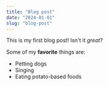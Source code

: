 ```yaml
---
title: "Blog post"
date: "2024-01-01"
slug: "blog-post"
---
```



This is my first blog post! Isn't it *great*?

Some of my **favorite** things are:

* Petting dogs
* Singing
* Eating potato-based foods